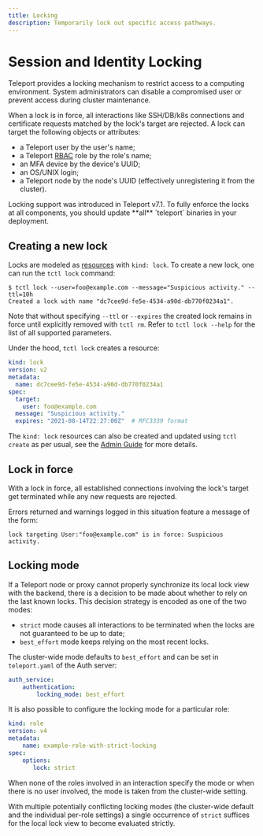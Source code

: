 ```yaml
---
title: Locking
description: Temporarily lock out specific access pathways.
---
```


# Session and Identity Locking

Teleport provides a locking mechanism to restrict access to a computing
environment. System administrators can disable a compromised user or
prevent access during cluster maintenance.

When a lock is in force, all interactions like SSH/DB/k8s connections and
certificate requests matched by the lock's target are rejected.
A lock can target the following objects or attributes:
- a Teleport user by the user's name;
- a Teleport [RBAC](../reference.mdx) role by the role's name;
- an MFA device by the device's UUID;
- an OS/UNIX login;
- a Teleport node by the node's UUID (effectively unregistering it from the
  cluster).

<Admonition type="warning">
  Locking support was introduced in Teleport v7.1. To fully enforce the locks
  at all components, you should update **all** `teleport` binaries in your
  deployment.
</Admonition>

## Creating a new lock

Locks are modeled as [resources](../../admin-guide.mdx#resources) with `kind:
lock`.  To create a new lock, one can run the `tctl lock` command:

```
$ tctl lock --user=foo@example.com --message="Suspicious activity." --ttl=10h
Created a lock with name "dc7cee9d-fe5e-4534-a90d-db770f0234a1".
```

Note that without specifying `--ttl` or `--expires` the created lock remains in
force until explicitly removed with `tctl rm`.  Refer to `tctl lock --help` for
the list of all supported parameters.

Under the hood, `tctl lock` creates a resource:

```yaml
kind: lock
version: v2
metadata:
  name: dc7cee9d-fe5e-4534-a90d-db770f0234a1
spec:
  target:
    user: foo@example.com
  message: "Suspicious activity."
  expires: "2021-08-14T22:27:00Z"  # RFC3339 format
```

The `kind: lock` resources can also be created and updated using `tctl create`
as per usual, see the [Admin Guide](../../admin-guide.mdx#resources) for more
details.

## Lock in force

With a lock in force, all established connections involving the lock's target
get terminated while any new requests are rejected.

Errors returned and warnings logged in this situation feature a message of the
form:
```
lock targeting User:"foo@example.com" is in force: Suspicious activity.
```

## Locking mode

If a Teleport node or proxy cannot properly synchronize its local lock view
with the backend, there is a decision to be made about whether to rely on the
last known locks. This decision strategy is encoded as one of the two modes:
- `strict` mode causes all interactions to be terminated when the locks are not
  guaranteed to be up to date;
- `best_effort` mode keeps relying on the most recent locks.

The cluster-wide mode defaults to `best_effort` and can be set in
`teleport.yaml` of the Auth server:

```yaml
auth_service:
    authentication:
        locking_mode: best_effort
```

It is also possible to configure the locking mode for a particular role:

```yaml
kind: role
version: v4
metadata:
    name: example-role-with-strict-locking
spec:
    options:
       lock: strict
```

When none of the roles involved in an interaction specify the mode or when
there is no user involved, the mode is taken from the cluster-wide setting.

With multiple potentially conflicting locking modes (the cluster-wide default
and the individual per-role settings) a single occurrence of `strict` suffices
for the local lock view to become evaluated strictly.
